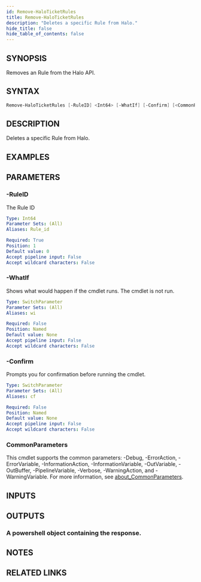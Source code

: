 ```yaml
---
id: Remove-HaloTicketRules
title: Remove-HaloTicketRules
description: "Deletes a specific Rule from Halo."
hide_title: false
hide_table_of_contents: false
---
```


## SYNOPSIS

Removes an Rule from the Halo API.

## SYNTAX

```powershell
Remove-HaloTicketRules [-RuleID] <Int64> [-WhatIf] [-Confirm] [<CommonParameters>]
```

## DESCRIPTION

Deletes a specific Rule from Halo.

## EXAMPLES

## PARAMETERS

### -RuleID

The Rule ID

```yaml
Type: Int64
Parameter Sets: (All)
Aliases: Rule_id

Required: True
Position: 1
Default value: 0
Accept pipeline input: False
Accept wildcard characters: False
```

### -WhatIf

Shows what would happen if the cmdlet runs.
The cmdlet is not run.

```yaml
Type: SwitchParameter
Parameter Sets: (All)
Aliases: wi

Required: False
Position: Named
Default value: None
Accept pipeline input: False
Accept wildcard characters: False
```

### -Confirm

Prompts you for confirmation before running the cmdlet.

```yaml
Type: SwitchParameter
Parameter Sets: (All)
Aliases: cf

Required: False
Position: Named
Default value: None
Accept pipeline input: False
Accept wildcard characters: False
```

### CommonParameters

This cmdlet supports the common parameters: -Debug, -ErrorAction, -ErrorVariable, -InformationAction, -InformationVariable, -OutVariable, -OutBuffer, -PipelineVariable, -Verbose, -WarningAction, and -WarningVariable. For more information, see [about_CommonParameters](http://go.microsoft.com/fwlink/?LinkID=113216).

## INPUTS

## OUTPUTS

### A powershell object containing the response.

## NOTES

## RELATED LINKS
